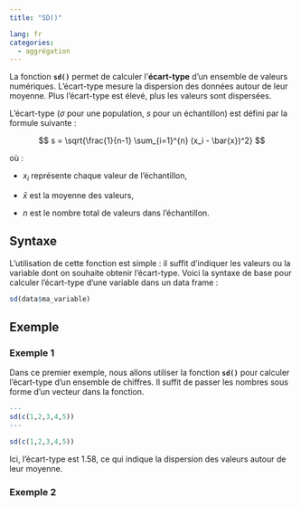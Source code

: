 ```yaml
---
title: "SD()"

lang: fr
categories:
  - aggrégation
---
```


La fonction **`sd()`** permet de calculer l’**écart-type** d’un ensemble de valeurs numériques. L’écart-type mesure la dispersion des données autour de leur moyenne. Plus l’écart-type est élevé, plus les valeurs sont dispersées.

L’écart-type ($\sigma$ pour une population, $s$ pour un échantillon) est défini par la formule suivante :

$$
s = \sqrt{\frac{1}{n-1} \sum_{i=1}^{n} (x_i - \bar{x})^2}
$$

où :

- $x_i$ représente chaque valeur de l’échantillon,  

- $\bar{x}$ est la moyenne des valeurs,  

- $n$ est le nombre total de valeurs dans l’échantillon.

## Syntaxe

L’utilisation de cette fonction est simple : il suffit d’indiquer les valeurs ou la variable dont on souhaite obtenir l’écart-type. Voici la syntaxe de base pour calculer l’écart-type d’une variable dans un data frame :

```r
sd(data$ma_variable)
```

## Exemple

### Exemple 1

Dans ce premier exemple, nous allons utiliser la fonction **`sd()`** pour calculer l’écart-type d’un ensemble de chiffres. Il suffit de passer les nombres sous forme d’un vecteur dans la fonction.

``` r
---
sd(c(1,2,3,4,5))
---
```

```r
sd(c(1,2,3,4,5))
```

Ici, l’écart-type est 1.58, ce qui indique la dispersion des valeurs autour de leur moyenne.

### Exemple 2

